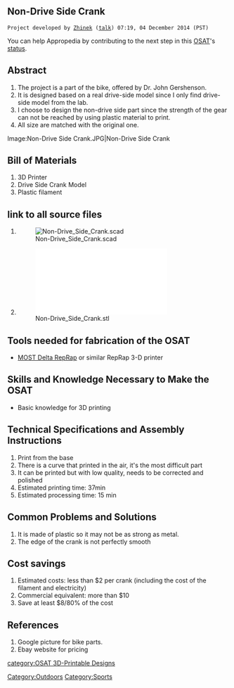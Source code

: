 {{777}}
== Non-Drive Side Crank ==
 Project developed by [[User:Zhinek|Zhinek]] ([[User talk:Zhinek|talk]]) 07:19, 04 December 2014 (PST)
{{Statusboxtop}}
{{status-design}}
{{status-prototype}}
You can help Appropedia by contributing to the next step in this [[OSAT]]'s [[:Category:Status|status]].
{{boxbottom}}

== Abstract ==
#The project is a part of the bike, offered by Dr. John Gershenson.
#It is designed based on a real drive-side model since I only find drive-side model from the lab.
#I choose to design the non-drive side part since the strength of the gear can not be reached by using plastic material to print.
#All size are matched with the original one. 
<gallery>
Image:Non-Drive Side Crank.JPG|Non-Drive Side Crank
</gallery>

== Bill of Materials ==
#3D Printer
#Drive Side Crank Model
#Plastic filament

== link to all source files ==
#[[File:Non-Drive Side Crank.scad]]
#[[File:Non-Drive Side Crank.stl]]

== Tools needed for fabrication of the OSAT==
* [[Delta_Build_Overview:MOST| MOST Delta RepRap]] or similar RepRap 3-D printer

== Skills and Knowledge Necessary to Make the OSAT ==
*Basic knowledge for 3D printing

== Technical Specifications and Assembly Instructions==
# Print from the base
# There is a curve that printed in the air, it's the most difficult part
# It can be printed but with low quality, needs to be corrected and polished 
# Estimated printing time: 37min
# Estimated processing time: 15 min

== Common Problems and Solutions ==
# It is made of plastic so it may not be as strong as metal.
# The edge of the crank is not perfectly smooth 

== Cost savings==

# Estimated costs: less than $2 per crank (including the cost of the filament and electricity)
# Commercial equivalent: more than $10
# Save at least $8/80% of the cost

==References==

# Google picture for bike parts.
# Ebay website for pricing

[[Category:Outdoors]]
[[Category:Sports]]
[[category:OSAT 3D-Printable Designs]]